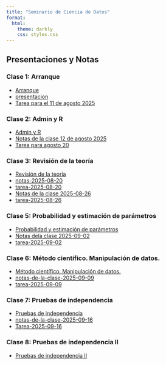 ```yaml
---
title: "Seminario de Ciencia de Datos"
format:
  html:
    theme: darkly
    css: styles.css
---
```


## Presentaciones y Notas


### Clase 1: Arranque
* [Arranque](presentaciones/1-inicio-y-setup.html)
* [presentacion](presentacion.html)
* [Tarea para el 11 de agosto 2025](tarea-2025-08-04.html)

### Clase 2: Admin y R
* [Admin y R](presentaciones/2-sincronizar-repositorios-primer-codigo-y-analysis.html)
* [Notas de la clase 12 de agosto 2025](notas-2025-08-12.html)
* [Tarea para agosto 20](tarea-para-la-agosto-20.html)

### Clase 3: Revisión de la teoría
* [Revisión de la teoría](presentaciones/3-centralizacion-y-dispersión.html)
* [notas-2025-08-20](notas-2025-08-20.html)
* [tarea-2025-08-20](tarea-2025-08-20.html)
* [Notas de la clase 2025-08-26](notas-2025-08-26.html)
* [tarea-2025-08-26](tarea-2025-08-26.html)

### Clase 5: Probabilidad y estimación de parámetros
* [Probabilidad y estimación de parámetros](presentaciones/5-probabilidad-y-estimacion-de-parametros.html)
* [Notas dela clase 2025-09-02](notas-de-la-clase-2025-09-02.html)
* [tarea-2025-09-02](tarea-2025-09-02.html)

### Clase 6: Método científico. Manipulación de datos.
* [Método científico. Manipulación de datos.](presentaciones/6-metodo-científico.html)
* [notas-de-la-clase-2025-09-09](notas-de-la-clase-2025-09-09.html)
* [tarea-2025-09-09](tarea-2025-09-09.html)

### Clase 7: Pruebas de independencia
* [Pruebas de independencia](presentaciones/7-pruebas-de-independencia.html)
* [notas-de-la-clase-2025-09-16](notas-de-la-clase-2025-09-16.html)
* [Tarea-2025-09-16](Tarea-2025-09-16.html)

### Clase 8: Pruebas de independencia II
* [Pruebas de independencia II](presentaciones/8-pruebas-de-independencia-2.html)
